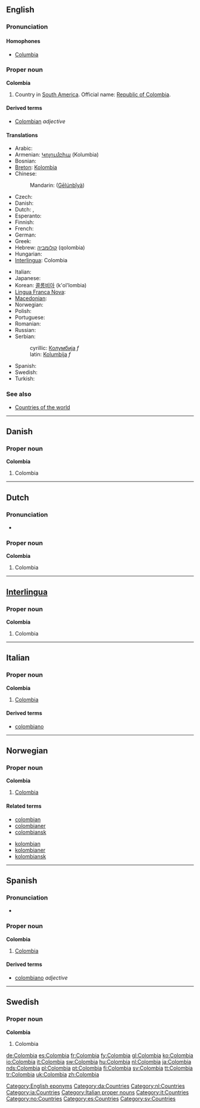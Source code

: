 {{also|Colômbia}}
==English==

===Pronunciation===

====Homophones====
* [[Columbia]]

===Proper noun===
'''Colombia'''

# Country in [[South America]]. Official name: [[Republic of Colombia]].

====Derived terms====
* [[Colombian]] ''adjective''

====Translations====
{{trans-top|country in South America}}
* Arabic: {{t|ar|كولومبيا|f|tr=Kuluumbiya|sc=Arab}}
* Armenian: [[Կոլումբիա]] (Kolumbia)
* Bosnian: {{t-|bs|Kolumbija|f}}
* [[Breton]]: [[Kolombia]]
* Chinese:
*: Mandarin: {{zh-ts|哥倫比亞|哥伦比亚}} ([[Gēlúnbǐyà]])
* Czech: {{t-|cs|Kolumbie|f}}
* Danish: {{t-|da|Colombia}}
* Dutch: {{t+|nl|Colombia}}, {{t-|nl|Colombië}}
* Esperanto: {{t-|eo|Kolombio|xs=Esperanto}}
* Finnish: {{t+|fi|Kolumbia}}
* French: {{t+|fr|Colombie}}
* German: {{t+|de|Kolumbien}}
* Greek: {{t+|el|Κολομβία|f|tr=Kolomvía|sc=Grek}}
* Hebrew: [[קולומביה]] (qolombia)
* Hungarian: {{t+|hu|Kolumbia}}
* [[Interlingua]]: Colombia
{{trans-mid}}
* Italian: {{t+|it|Colombia}}
* Japanese: {{t+|ja|コロンビア|tr=Koronbia|sc=Jpan}}
* Korean: [[콜롬비아]] (k'ol'lombia)
* [[Lingua Franca Nova]]: {{tø|lfn|Colombia}}
* [[Macedonian]]: {{t-|mk|Колумбија|f|tr=Kolúmbija|sc=Cyrl|xs=Macedonian}}
* Norwegian: {{t-|no|Colombia}}
* Polish: {{t+|pl|Kolumbia}}
* Portuguese: {{t+|pt|Colômbia}}
* Romanian: {{t-|ro|Columbia|f}}
* Russian: {{t+|ru|Колумбия|f|tr=Kolúmbija|sc=Cyrl}}
* Serbian:
*: cyrillic: [[Колумбија]] ''f''
*: latin: [[Kolumbija]] ''f''
* Spanish: {{t+|es|Colombia}}
* Swedish: {{t+|sv|Colombia}}
* Turkish: {{t+|tr|Kolombiya}}
{{trans-bottom}}

===See also===
* [[Appendix:Countries of the world|Countries of the world]]

[[Category:English eponyms]]

----

==Danish==

===Proper noun===
'''Colombia'''

# Colombia

[[Category:da:Countries]]

----

==Dutch==

===Pronunciation===
* {{a|NL}} {{audio|Nl-Colombia.ogg|audio}}

===Proper noun===
'''Colombia'''

# Colombia

[[Category:nl:Countries]]

----

==[[Interlingua]]==

===Proper noun===
'''Colombia'''

# Colombia

[[Category:ia:Countries]]

----

==Italian==
{{wikipedia|lang=it}}

===Proper noun===
'''Colombia''' {{f}}

# [[#English|Colombia]]

====Derived terms====
* [[colombiano#Italian|colombiano]]

[[Category:Italian proper nouns]]
[[Category:it:Countries]]

----

==Norwegian==

===Proper noun===
'''Colombia'''

# [[#English|Colombia]]

====Related terms====
{{top2}}
* [[colombian]]
* [[colombianer]]
* [[colombiansk]]
{{mid2}}
* [[kolombian]]
* [[kolombianer]]
* [[kolombiansk]]
{{bottom2}}

[[Category:no:Countries]]

----

==Spanish==

===Pronunciation===
* {{audio|es-Colombia.ogg|Audio (Peru)}}

===Proper noun===
'''Colombia'''

# [[#English|Colombia]]

====Derived terms====
* [[colombiano]] ''adjective''

[[Category:es:Countries]]

----

==Swedish==

===Proper noun===
'''Colombia'''

# Colombia

[[Category:sv:Countries]]

[[de:Colombia]]
[[es:Colombia]]
[[fr:Colombia]]
[[fy:Colombia]]
[[gl:Colombia]]
[[ko:Colombia]]
[[io:Colombia]]
[[it:Colombia]]
[[sw:Colombia]]
[[hu:Colombia]]
[[nl:Colombia]]
[[ja:Colombia]]
[[nds:Colombia]]
[[pl:Colombia]]
[[pt:Colombia]]
[[fi:Colombia]]
[[sv:Colombia]]
[[tt:Colombia]]
[[tr:Colombia]]
[[uk:Colombia]]
[[zh:Colombia]]